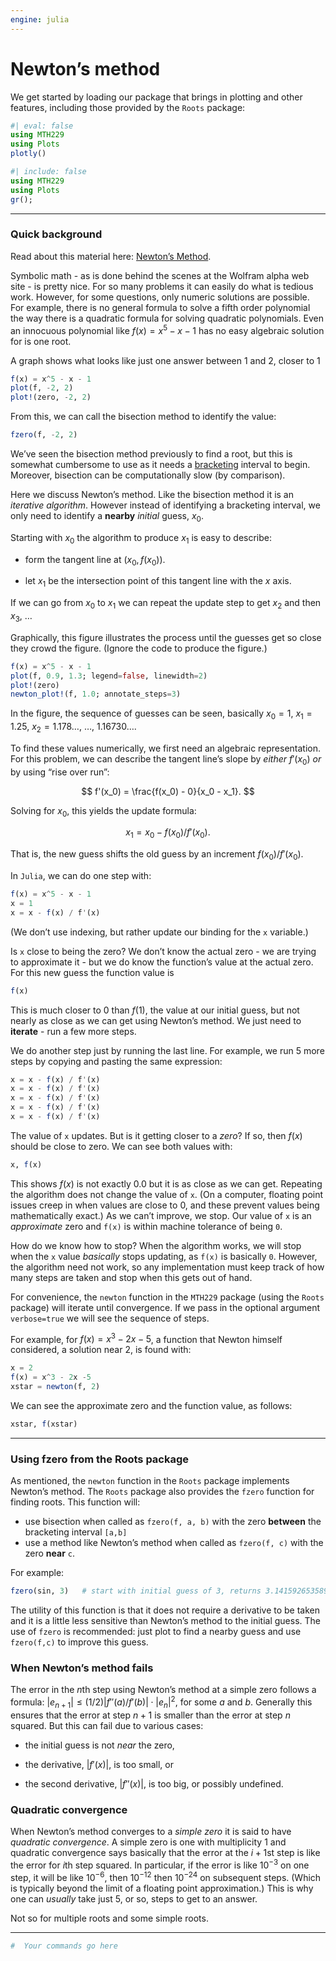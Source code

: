 ```yaml
---
engine: julia
---
```

# Newton's method


We get started by loading our package that brings in plotting and other features, including those provided by the `Roots` package:


```julia
#| eval: false
using MTH229
using Plots
plotly()
```

```julia
#| include: false
using MTH229
using Plots
gr();
```

----

### Quick background

Read about this material here: [Newton's Method](http://mth229.github.io/newton.html).

Symbolic math - as is done behind the scenes at
the Wolfram alpha web site - is pretty nice. For so many problems it
can easily do what is tedious work. However, for some questions, only
numeric solutions are possible. For example, there is no general
formula to solve a fifth order polynomial the way there is a quadratic
formula for solving quadratic polynomials. Even an innocuous
polynomial like $f(x) = x^5 - x - 1$ has no easy algebraic solution for is one root.

A graph shows what looks like just one answer between $1$ and $2$, closer to $1$

```julia
f(x) = x^5 - x - 1
plot(f, -2, 2)
plot!(zero, -2, 2)
```

From this, we can call the bisection method to identify the value:

```julia
fzero(f, -2, 2)
```

We've seen the bisection method previously to find a root, but this
is somewhat cumbersome to use as it needs a
[bracketing](https://en.wikipedia.org/wiki/Bisection_method#The_method)
interval to begin. Moreover, bisection can be computationally slow (by comparison).

Here we discuss Newton's method. Like the bisection method it is an
*iterative algorithm*. However instead of identifying a bracketing
interval, we only need to identify a **nearby** *initial* guess,
$x_0$.


Starting with $x_0$ the algorithm to produce $x_1$ is easy to describe:

* form the tangent line at $(x_0, f(x_0))$.

* let $x_1$ be the intersection point of this tangent line with the $x$ axis.

If we can go from $x_0$ to $x_1$ we can repeat the update step to get $x_2$ and then $x_3$, ...

Graphically, this figure illustrates the process until the guesses get so close they crowd the figure. (Ignore the code to produce the figure.)

```julia
f(x) = x^5 - x - 1
plot(f, 0.9, 1.3; legend=false, linewidth=2)
plot!(zero)
newton_plot!(f, 1.0; annotate_steps=3)
```

In the figure, the sequence of guesses can be seen, basically $x_0=1$, $x_1=1.25$, $x_2=1.178\dots$, ..., $1.16730\dots$.

To find these values numerically, we first need an algebraic
representation. For this problem, we can describe the tangent line's
slope by *either* $f'(x_0)$ *or* by using "rise over run":


$$
f'(x_0) = \frac{f(x_0) - 0}{x_0 - x_1}.
$$


Solving for $x_0$, this yields the update formula:


$$
x_1 = x_0 - f(x_0) / f'(x_0).
$$


That is, the new guess shifts the old guess by an increment
$f(x_0)/f'(x_0)$.


In `Julia`, we can do one step with:

```julia
f(x) = x^5 - x - 1
x = 1
x = x - f(x) / f'(x)
```

(We don't use indexing, but rather update our binding for the `x` variable.)

Is `x` close to being the zero? We don't know the actual zero - we
are trying to approximate it - but we do know the function's value at
the actual zero. For this new guess the function value is

```julia
f(x)
```

This is much closer to $0$ than $f(1)$, the value at our initial guess, but
not nearly as close as we can get using Newton's method. We just need to **iterate** -
run a few more steps.

We do another step just by running the last line. For example, we run 5 more steps by copying and pasting the same expression:

```julia
x = x - f(x) / f'(x)
x = x - f(x) / f'(x)
x = x - f(x) / f'(x)
x = x - f(x) / f'(x)
x = x - f(x) / f'(x)
```

The value of `x` updates. But is it getting closer to a *zero*? If so,
then $f(x)$ should be close to zero. We can see both values with:

```julia
x, f(x)
```

This shows $f(x)$ is not exactly $0.0$ but it is as close as we can
get. Repeating the algorithm does not change the value of `x`. (On a
computer, floating point issues creep in when values are close to 0,
and these prevent values being mathematically exact.) As we can't
improve, we stop. Our value of `x` is an *approximate* zero and
`f(x)` is within machine tolerance of being `0`.


How do we know how to stop? When the algorithm works, we will stop
when the `x` value *basically* stops updating, as `f(x)` is basically
`0`. However, the algorithm need not work, so any implementation must
keep track of how many steps are taken and stop when this gets out of
hand.


For convenience, the `newton` function in  the `MTH229` package (using the `Roots` package) will
iterate until convergence. If we pass in the optional argument
`verbose=true` we will see the sequence of steps.

For example, for $f(x) = x^3 - 2x - 5$, a function that Newton
himself considered, a solution near $2$, is found with:

```julia
x = 2
f(x) = x^3 - 2x -5
xstar = newton(f, 2)
```

We can see the approximate zero and the function value, as follows:

```julia
xstar, f(xstar)
```

----



### Using fzero from the Roots package

As mentioned, the `newton` function in the `Roots` package implements
Newton's method.  The `Roots` package also provides the `fzero`
function for finding roots. This function will:

* use bisection  when called as `fzero(f, a, b)` with the zero **between** the bracketing interval `[a,b]`
* use a method like Newton's method when called as `fzero(f, c)` with the zero **near** `c`.

For example:

```julia
fzero(sin, 3)   # start with initial guess of 3, returns 3.141592653589793
```

The utility of this function is that it does not require a derivative to be
taken and it is a little less sensitive than Newton's method to the
initial guess. The use of `fzero` is recommended: just plot to find a nearby guess and use `fzero(f,c)` to improve this guess.


### When Newton's method fails


The error in the $n$th step using Newton's method at a simple zero follows a formula:
$|e_{n+1}| \leq (1/2) |f''(a)/f'(b)| \cdot |e_n|^2$,
for some $a$ and $b$. Generally this ensures that the error at step
$n+1$ is smaller than the error at step $n$ squared. But this can fail due to
various cases:

* the initial guess is not *near* the zero,

* the derivative, $|f'(x)|$, is too small, or

* the second derivative, $|f''(x)|$, is too big, or possibly undefined.



### Quadratic convergence

When Newton's method converges to a *simple zero* it is said to have
*quadratic convergence*. A simple zero is one with multiplicity 1 and
quadratic convergence says basically that the error at the $i+1$st
step is like the error for $i$th step squared. In particular, if the
error is like $10^{-3}$ on one step, it will be like $10^{-6}$, then
$10^{-12}$ then $10^{-24}$ on subsequent steps. (Which is typically
beyond the limit of a floating point approximation.) This is why one
can *usually* take just 5, or so, steps to get to an answer.

Not so for multiple roots and some simple roots.


----

```julia
#  Your commands go here

```
